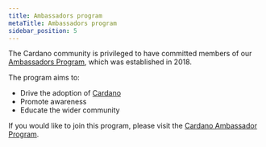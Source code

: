```yaml
---
title: Ambassadors program
metaTitle: Ambassadors program
sidebar_position: 5
---
```


The Cardano community is privileged to have committed members of our
[Ambassadors Program](https://www.cardano.org/ambassadors/), which was
established in 2018.

The program aims to:

- Drive the adoption of [Cardano](https://cardano.org/)
- Promote awareness
- Educate the wider community

If you would like to join this program, please visit the
[Cardano Ambassador Program](https://www.cardano.org/ambassadors/).
